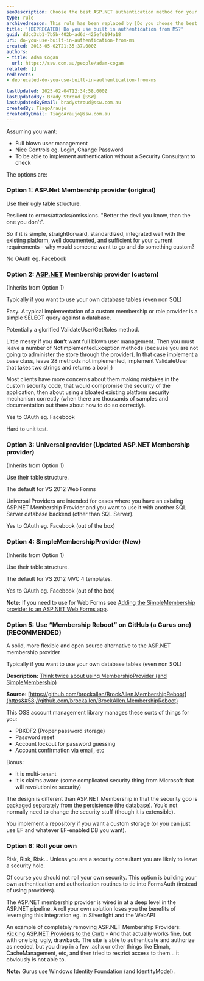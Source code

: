 ```yaml
---
seoDescription: Choose the best ASP.NET authentication method for your needs—whether using built-in providers or alternatives, ensuring security and efficiency in your implementation.
type: rule
archivedreason: This rule has been replaced by [Do you choose the best method of authentication for your situation?](/rules/choose-the-best-method-of-authentication-for-your-situation)
title: '[DEPRECATED] Do you use built in authentication from MS?'
guid: ddcc3cb1-7b5b-402b-ad6d-425efe194a18
uri: do-you-use-built-in-authentication-from-ms
created: 2013-05-02T21:35:37.000Z
authors:
- title: Adam Cogan
  url: https://ssw.com.au/people/adam-cogan
related: []
redirects:
- deprecated-do-you-use-built-in-authentication-from-ms

lastUpdated: 2025-02-04T12:34:58.000Z
lastUpdatedBy: Brady Stroud [SSW]
lastUpdatedByEmail: bradystroud@ssw.com.au
createdBy: TiagoAraujo
createdByEmail: TiagoAraujo@ssw.com.au
---
```


Assuming you want:

* Full blown user management
* Nice Controls eg. Login, Change Password
* To be able to implement authentication without a Security Consultant to check

The options are:
### Option 1: ASP.Net Membership provider (original)

Use their ugly table structure.

Resilient to errors/attacks/omissions. "Better the devil you know, than the one you don't".

So if it is simple, straightforward, standardized, integrated well with the existing platform, well documented, and sufficient for your current requirements - why would someone want to go and do something custom?

No OAuth eg. Facebook

### Option 2: [ASP.NET](http&#58;//www.asp.net/) Membership provider (custom)

(Inherits from Option 1)

Typically if you want to use your own database tables (even non SQL)

Easy. A typical implementation of a custom membership or role provider is a simple SELECT query against a database.

Potentially a glorified ValidateUser/GetRoles method.

Little messy if you  **don’t** want full blown user management. Then you must leave a number of NotImplementedException methods (because you are not going to administer the store through the provider). In that case implement a base class, leave 28 methods not implemented, implement ValidateUser that takes two strings and returns a bool ;)

Most clients have more concerns about them making mistakes in the custom security code, that would compromise the security of the application, then about using a bloated existing platform security mechanism correctly (when there are thousands of samples and documentation out there about how to do so correctly).

Yes to OAuth eg. Facebook

Hard to unit test.

### Option 3: Universal provider (Updated ASP.NET Membership provider)

(Inherits from Option 1)

Use their table structure.

The default for VS 2012 Web Forms

Universal Providers are intended for cases where you have an existing ASP.NET Membership Provider and you want to use it with another SQL Server database backend (other than SQL Server).

Yes to OAuth eg. Facebook (out of the box)

### Option 4: SimpleMembershipProvider (New)

(Inherits from Option 1)

Use their table structure.

The default for VS 2012 MVC 4 templates.

Yes to OAuth eg. Facebook (out of the box)

**Note:** If you need to use for Web Forms see [Adding the SimpleMembership provider to an ASP.NET Web Forms app](http&#58;//blogs.msmvps.com/luisabreu/blog/2012/09/24/adding-the-simplemembership-provider-to-an-asp-net-web-forms-app/).

### Option 5: Use “Membership Reboot” on GitHub (a Gurus one) (RECOMMENDED)

A solid, more flexible and open source alternative to the ASP.NET membership provider

Typically if you want to use your own database tables (even non SQL)

**Description:** [Think twice about using MembershipProvider (and SimpleMembership)](http&#58;//brockallen.com/2012/09/02/think-twice-about-using-membershipprovider-and-simplemembership/)

**Source:** [https://github.com/brockallen/BrockAllen.MembershipReboot](https&#58;//github.com/brockallen/BrockAllen.MembershipReboot)

This OSS account management library manages these sorts of things for you:

* PBKDF2 (Proper password storage)
* Password reset
* Account lockout for password guessing
* Account confirmation via email, etc

Bonus:

* It is multi-tenant
* It is claims aware (some complicated security thing from Microsoft that will revolutionize security)

The design is different than ASP.NET Membership in that the security goo is packaged separately from the persistence (the database). You’d not normally need to change the security stuff (though it is extensible).

You implement a repository if you want a custom storage (or you can just use EF and whatever EF-enabled DB you want).

### Option 6: Roll your own

Risk, Risk, Risk... Unless you are a security consultant you are likely to leave a security hole.

Of course you should not roll your own security. This option is building your own authentication and authorization routines to tie into FormsAuth (instead of using providers).

The ASP.NET membership provider is wired in at a deep level in the ASP.NET pipeline. A roll your own solution loses you the benefits of leveraging this integration eg. In Silverlight and the WebAPI

An example of completely removing ASP.NET Membership Providers: [Kicking ASP.NET Providers to the Curb](http&#58;//www.devproconnections.com/article/aspnet2/Kicking-ASP-NET-Providers-to-the-Curb-129584) - And that actually works fine, but with one big, ugly, drawback. The site is able to authenticate and authorize as needed, but you drop in a few .ashx or other things like Elmah, CacheManagement, etc, and then tried to restrict access to them... it obviously is not able to.

**Note:** Gurus use Windows Identity Foundation (and IdentityModel).
